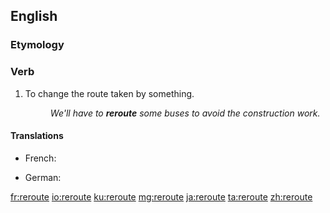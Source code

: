 ==English==

===Etymology===
{{prefix|re|route|lang=en}}

===Verb===
{{en-verb|reroutes|rerouting|pres_ptc2=rerouteing|rerouted}}

# To change the route taken by something.
#: ''We'll have to '''reroute''' some buses to avoid the construction work.''

====Translations====
{{trans-top|to change the route taken by something}}
* French: {{t+|fr|recircuiter}}
{{trans-mid}}
* German: {{t+|de|umleiten}}
{{trans-bottom}}

[[fr:reroute]]
[[io:reroute]]
[[ku:reroute]]
[[mg:reroute]]
[[ja:reroute]]
[[ta:reroute]]
[[zh:reroute]]
